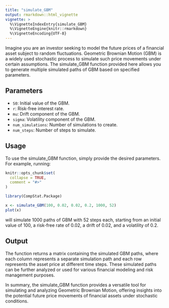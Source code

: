 ```yaml
---
title: "simulate_GBM"
output: rmarkdown::html_vignette
vignette: >
  %\VignetteIndexEntry{simulate_GBM}
  %\VignetteEngine{knitr::rmarkdown}
  %\VignetteEncoding{UTF-8}
---
```

Imagine you are an investor seeking to model the future prices of a financial asset subject to random fluctuations. Geometric Brownian Motion (GBM) is a widely used stochastic process to simulate such price movements under certain assumptions. The simulate_GBM function provided here allows you to generate multiple simulated paths of GBM based on specified parameters.

## Parameters

- `S0`: Initial value of the GBM.
- `r`: Risk-free interest rate.
- `mu`: Drift component of the GBM.
- `sigma`: Volatility component of the GBM.
- `num_simulations`: Number of simulations to create.
- `num_steps`: Number of steps to simulate.

## Usage
To use the simulate_GBM function, simply provide the desired parameters. For example, running:

```r
knitr::opts_chunk$set(
  collapse = TRUE,
  comment = "#>"
)
```

```r
library(CompStat.Package)
```

```r
x <- simulate_GBM(100, 0.02, 0.02, 0.2, 1000, 52)
plot(x)
```

will simulate 1000 paths of GBM with 52 steps each, starting from an initial value of 100, a risk-free rate of 0.02, a drift of 0.02, and a volatility of 0.2.

## Output
The function returns a matrix containing the simulated GBM paths, where each column represents a separate simulation path and each row represents the asset price at different time steps. These simulated paths can be further analyzed or used for various financial modeling and risk management purposes.

In summary, the simulate_GBM function provides a versatile tool for simulating and analyzing Geometric Brownian Motion, offering insights into the potential future price movements of financial assets under stochastic conditions.

